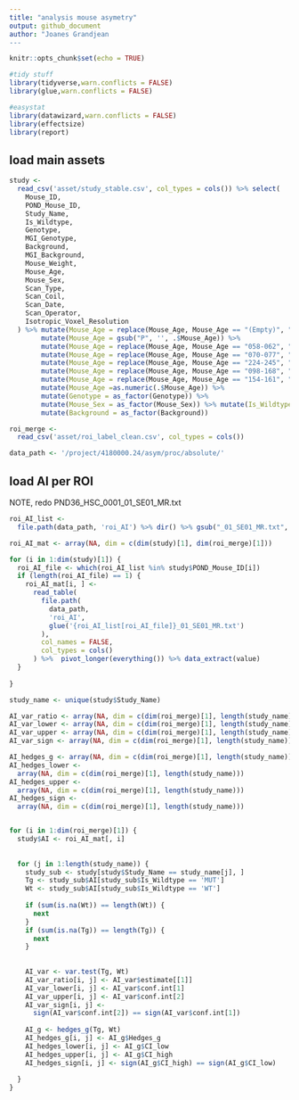 ```yaml
---
title: "analysis mouse asymetry"
output: github_document
author: "Joanes Grandjean
---
```


```r
knitr::opts_chunk$set(echo = TRUE)
```


```r
#tidy stuff
library(tidyverse,warn.conflicts = FALSE)
library(glue,warn.conflicts = FALSE)

#easystat
library(datawizard,warn.conflicts = FALSE)
library(effectsize)
library(report)
```


## load main assets
```r

study <-
  read_csv('asset/study_stable.csv', col_types = cols()) %>% select(
    Mouse_ID,
    POND_Mouse_ID,
    Study_Name,
    Is_Wildtype,
    Genotype,
    MGI_Genotype,
    Background,
    MGI_Background,
    Mouse_Weight,
    Mouse_Age,
    Mouse_Sex,
    Scan_Type,
    Scan_Coil,
    Scan_Date,
    Scan_Operator,
    Isotropic_Voxel_Resolution
  ) %>% mutate(Mouse_Age = replace(Mouse_Age, Mouse_Age == "(Empty)", "P040")) %>% 
        mutate(Mouse_Age = gsub("P", '', .$Mouse_Age)) %>% 
        mutate(Mouse_Age = replace(Mouse_Age, Mouse_Age == "058-062", "060")) %>% 
        mutate(Mouse_Age = replace(Mouse_Age, Mouse_Age == "070-077", "073")) %>% 
        mutate(Mouse_Age = replace(Mouse_Age, Mouse_Age == "224-245", "235")) %>% 
        mutate(Mouse_Age = replace(Mouse_Age, Mouse_Age == "098-168", "133")) %>% 
        mutate(Mouse_Age = replace(Mouse_Age, Mouse_Age == "154-161", "157")) %>% 
        mutate(Mouse_Age =as.numeric(.$Mouse_Age)) %>% 
        mutate(Genotype = as_factor(Genotype)) %>% 
        mutate(Mouse_Sex = as_factor(Mouse_Sex)) %>% mutate(Is_Wildtype = as_factor(Is_Wildtype)) %>% 
        mutate(Background = as_factor(Background))

roi_merge <-
  read_csv('asset/roi_label_clean.csv', col_types = cols())

data_path <- '/project/4180000.24/asym/proc/absolute/'


```



## load AI per ROI

NOTE, redo PND36_HSC_0001_01_SE01_MR.txt

```r
roi_AI_list <-
  file.path(data_path, 'roi_AI') %>% dir() %>% gsub("_01_SE01_MR.txt", "", .)

roi_AI_mat <- array(NA, dim = c(dim(study)[1], dim(roi_merge)[1]))

for (i in 1:dim(study)[1]) {
  roi_AI_file <- which(roi_AI_list %in% study$POND_Mouse_ID[i])
  if (length(roi_AI_file) == 1) {
    roi_AI_mat[i, ] <-
      read_table(
        file.path(
          data_path,
          'roi_AI',
          glue('{roi_AI_list[roi_AI_file]}_01_SE01_MR.txt')
        ),
        col_names = FALSE,
        col_types = cols()
      ) %>%  pivot_longer(everything()) %>% data_extract(value)
  }
  
}

```




```r


study_name <- unique(study$Study_Name)

AI_var_ratio <- array(NA, dim = c(dim(roi_merge)[1], length(study_name)))
AI_var_lower <- array(NA, dim = c(dim(roi_merge)[1], length(study_name)))
AI_var_upper <- array(NA, dim = c(dim(roi_merge)[1], length(study_name)))
AI_var_sign <- array(NA, dim = c(dim(roi_merge)[1], length(study_name)))

AI_hedges_g <- array(NA, dim = c(dim(roi_merge)[1], length(study_name)))
AI_hedges_lower <-
  array(NA, dim = c(dim(roi_merge)[1], length(study_name)))
AI_hedges_upper <-
  array(NA, dim = c(dim(roi_merge)[1], length(study_name)))
AI_hedges_sign <-
  array(NA, dim = c(dim(roi_merge)[1], length(study_name)))


for (i in 1:dim(roi_merge)[1]) {
  study$AI <- roi_AI_mat[, i]
  
  
  for (j in 1:length(study_name)) {
    study_sub <- study[study$Study_Name == study_name[j], ]
    Tg <- study_sub$AI[study_sub$Is_Wildtype == 'MUT']
    Wt <- study_sub$AI[study_sub$Is_Wildtype == 'WT']
    
    if (sum(is.na(Wt)) == length(Wt)) {
      next
    }
    if (sum(is.na(Tg)) == length(Tg)) {
      next
    }
    
    
    AI_var <- var.test(Tg, Wt)
    AI_var_ratio[i, j] <- AI_var$estimate[[1]]
    AI_var_lower[i, j] <- AI_var$conf.int[1]
    AI_var_upper[i, j] <- AI_var$conf.int[2]
    AI_var_sign[i, j] <-
      sign(AI_var$conf.int[2]) == sign(AI_var$conf.int[1])
    
    AI_g <- hedges_g(Tg, Wt)
    AI_hedges_g[i, j] <- AI_g$Hedges_g
    AI_hedges_lower[i, j] <- AI_g$CI_low
    AI_hedges_upper[i, j] <- AI_g$CI_high
    AI_hedges_sign[i, j] <- sign(AI_g$CI_high) == sign(AI_g$CI_low)
    
  }
}




```




